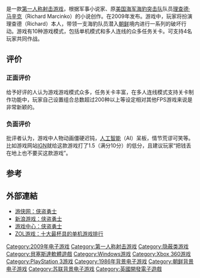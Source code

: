 {{Distinguish|侠盗勇士电子竞技俱乐部}}
{{Infobox VG
| title       = 侠盗勇士
| image       = 
| caption     = 
| japanese    = 
| english     = Rogue Warrior
| original    = 
| genre       = [[第一人称射击游戏|第一人称射击游戏]]
| platforms   = [[Microsoft_Windows|Microsoft Windows]]<br />[[PlayStation_3|PlayStation 3]]<br />[[Xbox_360|Xbox 360]]
| developer   = Rebellion Developments
| publisher   = [[貝塞斯達軟體|貝塞斯達軟體]]
| director    = 
| producer    = 
| designer    = 
| writer      = [[理查德·马辛克|理查德·马辛克]]
| programmer  = 
| composer    = Mark Rutherford
| artist      = 
| series      = 
| engine      = Asura
| modes       = 
| released    = 2009年12月1日
}}
{{Vgname|1=侠盗勇士|en =Rogue Warrior}}是一款[[第一人称射击游戏|第一人称射击游戏]]，根据军事小说家、原[[美国|美国]][[海军|海军]][[海豹突击队|海豹突击队]]队员[[理查德·马辛克|理查德·马辛克]]（Richard Marcinko）的小说创作。在2009年发布。游戏中，玩家将扮演理查德（Richard）本人，带领一支海豹队员潜入[[朝鲜|朝鲜]]境内进行一系列的破坏行动。游戏有10种游戏模式，包括单机模式和多人连线的众多任务关卡。可支持4名玩家共同作战。

== 评价 ==
{{VG Reviews
|title =
|state =
|GamePro = 3/10
|GameZone = 2/10
|GSpot = 2/10<ref name="uk.gamespot.com">[http://uk.gamespot.com/pc/action/roguewarrior/index.html Gamespot.com] {{webarchive|url=https://web.archive.org/web/20091115194037/http://uk.gamespot.com/pc/action/roguewarrior/index.html |date=2009-11-15 }}</ref>
|GI = 1.5/10<ref name="gameinformer.com">[http://gameinformer.com/games/rogue_warrior/b/xbox360/archive/2009/12/12/review.aspx A Game That Makes Almost Every Game Before it Look Better - Rogue Warrior - Xbox 360]</ref>
|IGN = 1.5/10<ref name="ps3.ign.com">[http://ps3.ign.com/articles/105/1052600p1.html Ign.com]</ref>
|XPlay = {{Rating|2|5}}
|MC = 29/100
|rev1 = Gamervision
|rev1Score = 3.5/10
}}
=== 正面评价 ===
给予好评的人认为游戏游戏模式众多，任务关卡丰富，在多人连线模式支持关卡制作功能中，玩家自己设置组合总数超过200种以上等设定相对其他FPS游戏来说是非常新颖的。

=== 负面评价 ===
批评者认为，游戏中人物动画僵硬迟钝，[[人工智能|人工智能]]（AI）呆板，情节荒谬可笑等。比如游戏网站[[IGN|IGN]]就给这款游戏打了1.5（满分10分）的低分，且建议玩家“把钱丢在地上也不要买这款游戏”。

== 参考 ==
<references/>

== 外部連結 ==
* [http://0day.ali213.net/html/2009/5756.html 游侠网：侠盗勇士] {{Wayback|url=http://0day.ali213.net/html/2009/5756.html |date=20160304133122 }}
* [http://games.sina.com.cn/t/c/2009-09-21/7702.shtml 新浪游戏：侠盗勇士] {{Wayback|url=http://games.sina.com.cn/t/c/2009-09-21/7702.shtml |date=20160304095224 }}
* [http://game.pchome.net/detail-13.html  游戏中心：侠盗勇士]{{dead link|date=2017年11月 |bot=InternetArchiveBot |fix-attempted=yes }}
* [http://game.zol.com.cn/171/1713439.html ZOL游戏：十大最杯具的单机游戏排行] {{Wayback|url=http://game.zol.com.cn/171/1713439.html |date=20160304073755 }}

{{DEFAULTSORT:Rogue Warrior}}
[[Category:2009年电子游戏|Category:2009年电子游戏]]
[[Category:第一人称射击游戏|Category:第一人称射击游戏]]
[[Category:隐蔽类游戏|Category:隐蔽类游戏]]
[[Category:貝塞斯達軟體遊戲|Category:貝塞斯達軟體遊戲]]
[[Category:Windows游戏|Category:Windows游戏]]
[[Category:Xbox_360游戏|Category:Xbox 360游戏]]
[[Category:PlayStation_3游戏|Category:PlayStation 3游戏]]
[[Category:1986年背景电子游戏|Category:1986年背景电子游戏]]
[[Category:朝鲜背景电子游戏|Category:朝鲜背景电子游戏]]
[[Category:苏联背景电子游戏|Category:苏联背景电子游戏]]
[[Category:英國開發電子遊戲|Category:英國開發電子遊戲]]
